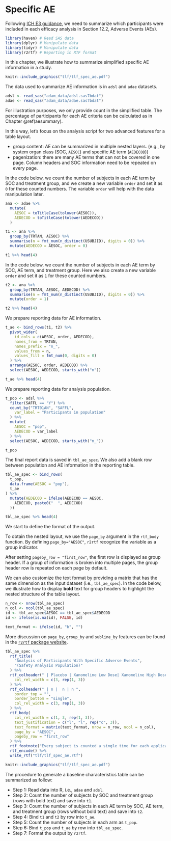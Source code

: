 # Specific AE

Following [ICH E3 guidance](https://database.ich.org/sites/default/files/E3_Guideline.pdf),
we need to summarize which participants were included in each efficacy
analysis in Section 12.2, Adverse Events (AEs).

```r
library(haven) # Read SAS data
library(dplyr) # Manipulate data
library(tidyr) # Manipulate data
library(r2rtf) # Reporting in RTF format
```

In this chapter, we illustrate how to summarize simplified specific AE
information in a study.

```r
knitr::include_graphics("tlf/tlf_spec_ae.pdf")
```

The data used to summarize AE information is in `adsl` and `adae` datasets.

```r
adsl <- read_sas("adam_data/adsl.sas7bdat")
adae <- read_sas("adam_data/adae.sas7bdat")
```

For illustration purposes, we only provide count in the simplified
table. The percentage of participants for each AE criteria can be
calculated as in Chapter \@ref(aesummary).

In this way, let's focus on the analysis script for two advanced
features for a table layout.

- group content: AE can be summarized in multiple nested layers.
  (e.g., by system organ class (SOC, `AESOC`) and specific AE term
  (`AEDECOD`))
- pagenization: there are many AE terms that can not be covered in one
  page. Column headers and SOC information need to be repeated on
  every page.

In the code below, we count the number of subjects in each AE term by
SOC and treatment group, and we create a new variable `order` and set it
as `0` for these counted numbers. The variable `order` will help with
the data manipulation later.

```r
ana <- adae %>%
  mutate(
    AESOC = toTitleCase(tolower(AESOC)),
    AEDECOD = toTitleCase(tolower(AEDECOD))
  )

t1 <- ana %>%
  group_by(TRTAN, AESOC) %>%
  summarise(n = fmt_num(n_distinct(USUBJID), digits = 0)) %>%
  mutate(AEDECOD = AESOC, order = 0)

t1 %>% head(4)
```

In the code below, we count the number of subjects in each AE term by
SOC, AE term, and treatment group. Here we also create a new variable
`order` and set it as `1` for these counted numbers.

```r
t2 <- ana %>%
  group_by(TRTAN, AESOC, AEDECOD) %>%
  summarise(n = fmt_num(n_distinct(USUBJID), digits = 0)) %>%
  mutate(order = 1)

t2 %>% head(4)
```

We prepare reporting data for AE information.

```r
t_ae <- bind_rows(t1, t2) %>%
  pivot_wider(
    id_cols = c(AESOC, order, AEDECOD),
    names_from = TRTAN,
    names_prefix = "n_",
    values_from = n,
    values_fill = fmt_num(0, digits = 0)
  ) %>%
  arrange(AESOC, order, AEDECOD) %>%
  select(AESOC, AEDECOD, starts_with("n"))

t_ae %>% head(4)
```

We prepare reporting data for analysis population.

```r
t_pop <- adsl %>%
  filter(SAFFL == "Y") %>%
  count_by("TRT01AN", "SAFFL",
    var_label = "Participants in population"
  ) %>%
  mutate(
    AESOC = "pop",
    AEDECOD = var_label
  ) %>%
  select(AESOC, AEDECOD, starts_with("n_"))

t_pop
```

The final report data is saved in `tbl_ae_spec`.
We also add a blank row between population and AE information in the reporting table.

```r
tbl_ae_spec <- bind_rows(
  t_pop,
  data.frame(AESOC = "pop"),
  t_ae
) %>%
  mutate(AEDECOD = ifelse(AEDECOD == AESOC,
    AEDECOD, paste0("  ", AEDECOD)
  ))

tbl_ae_spec %>% head(4)
```

We start to define the format of the output.

To obtain the nested layout, we use the `page_by` argument in the
`rtf_body` function. By defining `page_by="AESOC"`, `r2rtf` recognize
the variable as a group indicator.

After setting `pageby_row = "first_row"`, the first row is displayed as
group header. If a group of information is broken into multiple pages,
the group header row is repeated on each page by default.

We can also customize the text format by providing a matrix that has the
same dimension as the input dataset (i.e., `tbl_ae_spec`). In the code
below, we illustrate how to display **bold** text for group headers to
highlight the nested structure of the table layout.

```r
n_row <- nrow(tbl_ae_spec)
n_col <- ncol(tbl_ae_spec)
id <- tbl_ae_spec$AESOC == tbl_ae_spec$AEDECOD
id <- ifelse(is.na(id), FALSE, id)

text_format <- ifelse(id, "b", "")
```

More discussion on `page_by`, `group_by` and `subline_by`
features can be found in the
[`r2rtf` package website](https://merck.github.io/r2rtf/articles/example-sublineby-pageby-groupby.html).

```r
tbl_ae_spec %>%
  rtf_title(
    "Analysis of Participants With Specific Adverse Events",
    "(Safety Analysis Population)"
  ) %>%
  rtf_colheader(" | Placebo | Xanomeline Low Dose| Xanomeline High Dose",
    col_rel_width = c(3, rep(1, 3))
  ) %>%
  rtf_colheader(" | n |  n | n ",
    border_top = "",
    border_bottom = "single",
    col_rel_width = c(3, rep(1, 3))
  ) %>%
  rtf_body(
    col_rel_width = c(1, 3, rep(1, 3)),
    text_justification = c("l", "l", rep("c", 3)),
    text_format = matrix(text_format, nrow = n_row, ncol = n_col),
    page_by = "AESOC",
    pageby_row = "first_row"
  ) %>%
  rtf_footnote("Every subject is counted a single time for each applicable row and column.") %>%
  rtf_encode() %>%
  write_rtf("tlf/tlf_spec_ae.rtf")
```

```r
knitr::include_graphics("tlf/tlf_spec_ae.pdf")
```

The procedure to generate a baseline characteristics table can be
summarized as follow:

- Step 1: Read data into R, i.e., `adae` and `adsl`.
- Step 2: Count the number of subjects by SOC and treatment group
  (rows with bold text) and save into `t1`.
- Step 3: Count the number of subjects in each AE term by SOC, AE
  term, and treatment group (rows without bold text) and save into `t2`.
- Step 4: Bind `t1` and `t2` by row into `t_ae`.
- Step 5: Count the number of subjects in each arm as `t_pop`.
- Step 6: Bind `t_pop` and `t_ae` by row into `tbl_ae_spec`.
- Step 7: Format the output by `r2rtf`.
